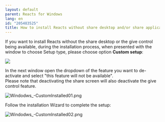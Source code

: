 ```yaml
---
layout: default
parent: Reacts for Windows
lang: en
id: "205483525"
title: How to install Reacts without share desktop and/or share applications features
---
```

If you want to install Reacts without the share desktop or the give control being available, during the installation process, when presented with the window to choose Setup type, please choose option **Custom setup**: 

![](@assets/attachments/Custom_install_1.png)

In the next window open the dropdown of the feature you want to de-activate and select "this feature will not be available".  
Please note that deactivating the share screen will also deactivate the give control feature.

![Windodws_-CustomInstalled01.png](@assets/attachments/Windodws_-CustomInstalled01.png)

Follow the installation Wizard to complete the setup:

![Windodws_-CustomInstalled02.png](@assets/attachments/Windodws_-CustomInstalled02.png)


